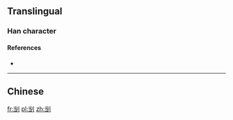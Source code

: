 ==Translingual==

===Han character===
{{Han char|rn=18|rad=刀|as=06|sn=8|four=|canj=FSLN|ids=⿰当刂}}

====References====
* {{Han ref|kx=0139.251|uh=34E5|ud=13541}}

----

==Chinese==
{{zh-see|劏}}

[[fr:㓥]]
[[pl:㓥]]
[[zh:㓥]]